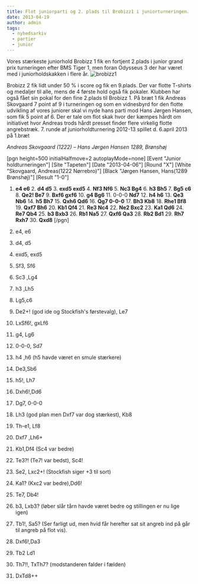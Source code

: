 ```yaml
---
title: Flot juniorparti og 2. plads til Brobizz1 i juniorturneringen.
date: 2013-04-19
author: admin
tags:
  - nyhedsarkiv
  - partier
  - junior
---
```


Vores stærkeste juniorhold Brobizz 1 fik en fortjent 2.plads i junior grand prix turneringen efter BMS Tiger 1, men foran Odysseus 3 der har været med i juniorholdskakken i flere år. ![brobizz1](/images/brobizz1.jpg)

Brobizz 2 fik lidt under 50 % i score og fik en 9.plads. Der var flotte T-shirts og medaljer til alle, mens de 4 første hold også fik pokaler. Klubben har også fået sin pokal for den fine 2.plads til Brobizz 1. På bræt 1 fik Andreas Skovgaard 7 point af 9 i turneringen og som en vidnesbyrd for den flotte udvikling af vores juniorer skal vi nyde hans parti mod Hans Jørgen Hansen, som fik 5 point af 6. Der er tale om flot skak hvor der kæmpes hårdt om initiativet hvor Andreas trods hårdt presset finder flere virkelig flotte angrebstræk. 7\. runde af juniorholdturnering 2012-13 spillet d. 6.april 2013 på 1.bræt

_Andreas Skovgaard (1222) – Hans Jørgen Hansen 1289, Brønshøj_

\[pgn height=500 initialHalfmove=2 autoplayMode=none\]
\[Event "Junior holdturneringen"\]
\[Site "Tapeten"\]
\[Date "2013-04-06"\]
\[Round "X"\]
\[White "Skovgaard, Andreas(1222 Nørrebro)"\]
\[Black "Jørgen Hansen, Hans(1289 Brønshøj)"\]
\[Result "1-0"\]
1. **e4 e6** 2. **d4 d5** 3. **exd5 exd5** 4. **Nf3 Nf6** 5. **Nc3 Bg4** 6. **h3 Bh5** 7. **Bg5 c6** 8. **Qe2! Be7** 9. **Bxf6 gxf6** 10. **g4 Bg6** 11. 0-0-0 **Nd7** 12. **h4 h6** 13. **Qe3 Nb6** 14\. **h5 Bh7** 15. **Qxh6 Qd6** 16\. **Qg7 0-0-0** 17. **Bh3 Kb8** 18. **Rhe1 Bf8** 19\. **Qxf7 Bh6** 20. **Kb1 Qf4** 21. **Re3 Nc4** 22\. **Ne2 Bxc2** 23\. **Ka1 Qd6** 24. **Re7 Qb4** 25\. **b3 Bxb3** 26. **Rb1 Na5** 27\. **Qxf6 Qa3** 28\. **Rb2 Bd1** 29\. **Rh7 Rxh7** 30. **Qxd8** 
\[/pgn\]

1. e4, e6
2. d4, d5
3. exd5, exd5
4. Sf3, Sf6
5. Sc3 ,Lg4
6. h3 ,Lh5
7. Lg5,c6
8. De2+! (god ide og Stockfish's førstevalg), Le7
9. LxSf6!, gxLf6
10. g4, Lg6
11. 0-0-0, Sd7
12. h4 ,h6 (h5 havde været en smule stærkere)
13. De3,Sb6
14. h5!, Lh7
15. Dxh6!,Dd6
16. Dg7, 0-0-0
17. Lh3 (god plan men Dxf7 var dog stærkest), Kb8
18. Th-e1, Lf8
19. Dxf7 ,Lh6+
20. Kb1,Df4 (Sc4 var bedre)
21. Te3?! (Te7! var bedst), Sc4!
22. Se2, Lxc2+! (Stockfish siger +3 til sort)
23. Ka1? (Kxc2 var bedre),Dd6!
24. Te7, Db4!
25. b3, Lxb3? (løber slår tårn havde været bedre og stillingen er nu lige igen)
26. Tb1!, Sa5? (Ser farligt ud, men hvid får herefter sat sit angreb ind på går til angreb på flot vis).
27. Dxf6!,Da3
28. Tb2 Ld1
29. Th7!!, TxTh7? (modstanderen falder i fælden)
30. DxTd8++
